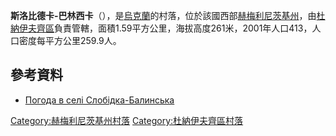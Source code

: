 {{coord|48|51|41|N|26|39|7|E|scale:100000|display=title}}

'''斯洛比德卡-巴林西卡'''（{{lang-uk|Слобідка-Балинська}}），是[[烏克蘭|烏克蘭]]的村落，位於該國西部[[赫梅利尼茨基州|赫梅利尼茨基州]]，由[[杜納伊夫齊區|杜納伊夫齊區]]負責管轄，面積1.59平方公里，海拔高度261米，2001年人口413，人口密度每平方公里259.9人。

==參考資料==
* [http://weather.in.ua/ua/hmel'nickaja/24135 Погода в селі Слобідка-Балинська] {{Wayback|url=http://weather.in.ua/ua/hmel%27nickaja/24135 |date=20111220074741 }}

{{DEFAULTSORT:Слобідка-Балинська}}
[[Category:赫梅利尼茨基州村落|Category:赫梅利尼茨基州村落]]
[[Category:杜納伊夫齊區村落|Category:杜納伊夫齊區村落]]


{{Khmelnytskyi-geo-stub}}